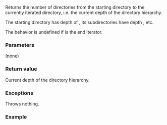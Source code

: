 {{cpp/experimental/fs/recursive_directory_iterator/title|depth}}
{{cpp/experimental/fs/recursive_directory_iterator/navbar}}
{{dcl begin}}
{{dcl|since=fs_ts|1=
int depth() const;
}}
{{dcl end}}

Returns the number of directories from the starting directory to the currently iterated directory, i.e. the current depth of the directory hierarchy. 

The starting directory has depth of {{math|0}}, its subdirectories have depth {{math|1}}, etc.

The behavior is undefined if {{c|*this}} is the end iterator.

===Parameters===
(none)

===Return value===
Current depth of the directory hierarchy.

===Exceptions===
Throws nothing.

===Example===
{{example|This example uses iteration depth to calculate the indentation of a directory tree printout.
|code=
#include &lt;experimental/filesystem&gt;
#include &lt;fstream&gt;
#include &lt;iostream&gt;
#include &lt;string&gt;
namespace fs = std::experimental::filesystem;

int main()
{
    fs::create_directories("sandbox/a/b/c");
    fs::create_directories("sandbox/a/b/d/e");
    std::ofstream("sandbox/a/b/file1.txt");
    fs::create_symlink("a", "sandbox/syma");
    for (auto i = fs::recursive_directory_iterator("sandbox");                       
             i != fs::recursive_directory_iterator(); ++i)
    {
        std::cout &lt;&lt; std::string(i.depth(), ' ') &lt;&lt; *i;
        if (fs::is_symlink(i-&gt;symlink_status()))
            std::cout &lt;&lt; " -&gt; " &lt;&lt; fs::read_symlink(*i);
        std::cout &lt;&lt; '\n';
    }
    fs::remove_all("sandbox");
}
|output=
"sandbox/a"
 "sandbox/a/b"
  "sandbox/a/b/c"
  "sandbox/a/b/d"
   "sandbox/a/b/d/e"
  "sandbox/a/b/file1.txt"
"sandbox/syma" -&gt; "a"
}}